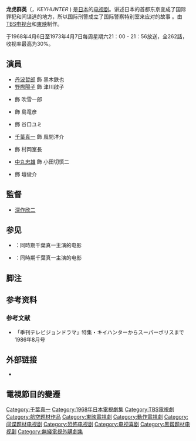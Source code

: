'''龙虎群英'''（{{lang|ja|キイハンター}}，''KEYHUNTER'' ) 是[[日本|日本]]的[[电视剧|电视剧]]。讲述日本的首都东京变成了国际罪犯和间谍逃的地方，所以国际刑警成立了国际警察特别室来应对的故事{{reftag|[[朝日新聞|朝日新聞]]，1968年4月6日朝刊}} {{reftag|name = keyhunterCS|{{Cite web |url = http://www.toeich.jp/CS/information.php?info_id=1T0000000242 |title = キイハンター |publisher = [[东映|东映频道]] |archiveurl = https://web.archive.org/web/20100304002621/http://www.toeich.jp/CS/information.php?info_id=1T0000000242 |archivedate = 2010-03-04 |accessdate = 2010-03-06 |dead-url = no }}}}。由[[TBS电视台|TBS电视台]]和[[東映|東映]]制作。

于1968年4月6日至1973年4月7日每周星期六21：00 - 21：56放送{{notetag|1972年10月之后，缩短1分钟，至21：55结束。}}，全262話，收视率最高为30%{{reftag|name = "sonny"|{{Cite book |author = JJサニー千葉 |authorlink = 千葉真一 |year = 2010 |title = 千葉流 サムライへの道 |publisher = [[ぶんか社|ぶんか社]] |pages = 20 - 29 |isbn = 4821142694 |ref = 千葉2010 }}}}{{reftag|name = 深作欣二|{{Cite journal |date = 2012-11-27 |title = 千葉真一、深作欣二の初監督の怒号に驚いた |journal = [[アサヒ芸能|アサ芸＋]] |publisher = [[徳間書店|徳間書店]] |url = http://www.asagei.com/9361 |accessdate = 2012-12-5 <!--|archiveurl = http://liveweb.archive.org/http://www.asagei.com/9361 |archivedate = 2012-12-3--> |archive-date = 2012-12-03 |archive-url = https://web.archive.org/web/20121203074039/http://www.asagei.com/9361 |dead-url = no }}}}。

==演員==
* [[丹波哲郎|丹波哲郎]] 飾 黑木鉄也
* [[野際陽子|野際陽子]] 飾 津川啟子
* {{link-ja|川口浩|川口浩}}  飾 吹雪一郎
* {{link-ja|谷隼人|谷隼人}}  飾 島竜彦
* {{link-ja|大川栄子|大川栄子}} 飾 谷口ユミ
* [[千葉真一|千葉真一]] 飾 風間洋介
* {{link-ja|仲谷昇|仲谷昇}}  飾 村岡室長
* [[中丸忠雄|中丸忠雄]] 飾 小田切慎二
* {{link-ja|宮內洋|宮內洋}}  飾 壇俊介

==監督==
* [[深作欣二|深作欣二]]

==参见==
* {{tsl|ja|やくざ刑事シリーズ}}：同時期千葉真一主演的电影
* {{tsl|ja|狼やくざシリーズ}}：同時期千葉真一主演的电影

==脚注==
{{notefoot}}

==参考资料==
{{reffoot}}
=== 参考文献 ===
{{refbegin}}
*「季刊テレビジョンドラマ」特集・キイハンターからスーパーポリスまで 1986年8月号
{{refend}}
== 外部链接==
* {{imdb title|0159171}}

==電視節目的變遷==
{{電視節目的變遷|
|電視台={{HKG-NOC}}[[無綫電視|無綫電視]][[翡翠台|翡翠台]]
|播放檔次=星期六 21:38－22:38 時段
|節目名稱=龍虎群英<br/>（1973年12月8日－1974年3月9日）
|上一節目=待查
|下一節目=待查
}}
{{電視節目的變遷|
|電視台={{HKG-NOC}}[[無綫電視|無綫電視]][[翡翠台|翡翠台]]
|播放檔次=星期五 23:50－00:40 時段<br/>4月12日 翌日01:05－01:55<br/>4月19日－5月3日 22:35－23:25
|節目名稱=龍虎群英<br/>（1974年3月15日－1974年5月3日）
|上一節目=待查
|下一節目=待查
}}

{{DEFAULTSORT:Kii Hanta}}
[[Category:千葉真一|Category:千葉真一]]
[[Category:1968年日本電視劇集|Category:1968年日本電視劇集]]
[[Category:TBS電視劇|Category:TBS電視劇]]
[[Category:航空题材作品|Category:航空题材作品]]
[[Category:東映電視劇|Category:東映電視劇]]
[[Category:動作電視劇|Category:動作電視劇]]
[[Category:间谍题材电视剧|Category:间谍题材电视剧]]
[[Category:恐怖电视剧|Category:恐怖电视剧]]
[[Category:电视喜剧|Category:电视喜剧]]
[[Category:黑帮题材电视剧|Category:黑帮题材电视剧]]
[[Category:無綫電視外購劇集|Category:無綫電視外購劇集]]